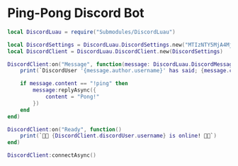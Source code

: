 # Ping-Pong Discord Bot

```lua
local DiscordLuau = require("Submodules/DiscordLuau")

local DiscordSettings = DiscordLuau.DiscordSettings.new("MTIzNTY5MjA4Mjg4MjkzNjg3Mg.------.-------------------------------------")
local DiscordClient = DiscordLuau.DiscordClient.new(DiscordSettings)

DiscordClient:on("Message", function(message: DiscordLuau.DiscordMessage)
	print(`DiscordUser '{message.author.username}' has said; {message.content}`)

	if message.content == "!ping" then
		message:replyAsync({
			content = "Pong!"
		})
	end
end)

DiscordClient:on("Ready", function()
	print(`🎉🎉 {DiscordClient.discordUser.username} is online! 🎉🎉`)
end)

DiscordClient:connectAsync()
```